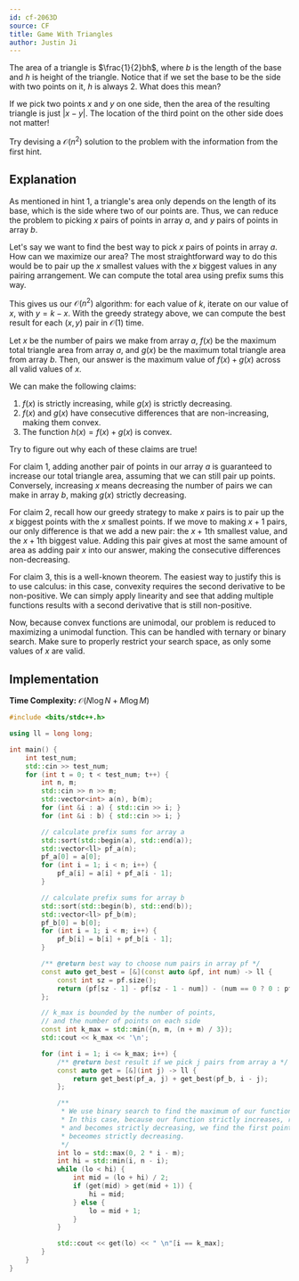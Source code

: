 ```yaml
---
id: cf-2063D
source: CF
title: Game With Triangles
author: Justin Ji
---
```


<Spoiler title="Hint 1">

The area of a triangle is $\frac{1}{2}bh$, where $b$ is the length of the base 
and $h$ is height of the triangle. Notice that if we set the base to be the side 
with two points on it, $h$ is always $2$. What does this mean?

</Spoiler>

<Spoiler title="Answer to Hint 1">

If we pick two points $x$ and $y$ on one side, then the area of the resulting 
triangle is just $|x - y|$. The location of the third point on the other side
does not matter!

</Spoiler>

<Spoiler title="Hint 2">

Try devising a $\mathcal{O}(n^2)$ solution to the problem with the 
information from the first hint.

</Spoiler>

<Spoiler title="Solution">

## Explanation

As mentioned in hint 1, a triangle's area only depends on the length of 
its base, which is the side where two of our points are. Thus, we can 
reduce the problem to picking $x$ pairs of points in array $a$, and 
$y$ pairs of points in array $b$.

Let's say we want to find the best way to pick $x$ pairs of points in array $a$.
How can we maximize our area? The most straightforward way to do this would be 
to pair up the $x$ smallest values with the $x$ biggest values in any pairing 
arrangement. We can compute the total area using prefix sums this way.

This gives us our $\mathcal{O}(n^2)$ algorithm: for each value of $k$, iterate 
on our value of $x$, with $y = k - x$. With the greedy strategy above, we can 
compute the best result for each $(x, y)$ pair in $\mathcal{O}(1)$ time. 

Let $x$ be the number of pairs we make from array $a$, $f(x)$ be the maximum total 
triangle area from array $a$, and $g(x)$ be the maximum total triangle area from 
array $b$. Then, our answer is the maximum value of $f(x) + g(x)$ across 
all valid values of $x$. 

We can make the following claims: 
1. $f(x)$ is strictly increasing, while $g(x)$ is strictly decreasing. 
2. $f(x)$ and $g(x)$ have consecutive differences that are non-increasing, making them convex.
3. The function $h(x) = f(x) + g(x)$ is convex. 

Try to figure out why each of these claims are true!

<Spoiler title="Explanation">

For claim 1, adding another pair of points in our array $a$ is guaranteed to 
increase our total triangle area, assuming that we can still pair up points. 
Conversely, increasing $x$ means decreasing the number of pairs we can make 
in array $b$, making $g(x)$ strictly decreasing.

For claim 2, recall how our greedy strategy to make $x$ pairs is to 
pair up the $x$ biggest points with the $x$ smallest points. If we move 
to making $x+1$ pairs, our only difference is that we add a new pair: 
the $x+1$th smallest value, and the $x+1$th biggest value. Adding this pair 
gives at most the same amount of area as adding pair $x$ into our answer, making 
the consecutive differences non-decreasing. 

For claim 3, this is a well-known theorem. The easiest way to justify this is to 
use calculus: in this case, convexity requires the second derivative to 
be non-positive. We can simply apply linearity and see that adding multiple 
functions results with a second derivative that is still non-positive.

</Spoiler>

Now, because convex functions are unimodal, 
our problem is reduced to maximizing a unimodal function. This can be 
handled with ternary or binary search. Make sure to properly restrict your search space, 
as only some values of $x$ are valid.

## Implementation

**Time Complexity:** $\mathcal{O}(N\log{N} + M\log{M})$

<LanguageSection>
<CPPSection>

```cpp 
#include <bits/stdc++.h>

using ll = long long;

int main() {
    int test_num;
    std::cin >> test_num;
    for (int t = 0; t < test_num; t++) {
        int n, m;
        std::cin >> n >> m;
        std::vector<int> a(n), b(m);
        for (int &i : a) { std::cin >> i; }
        for (int &i : b) { std::cin >> i; }

        // calculate prefix sums for array a 
        std::sort(std::begin(a), std::end(a));
        std::vector<ll> pf_a(n);
        pf_a[0] = a[0];
        for (int i = 1; i < n; i++) {
            pf_a[i] = a[i] + pf_a[i - 1];
        }

        // calculate prefix sums for array b
        std::sort(std::begin(b), std::end(b));
        std::vector<ll> pf_b(m);
        pf_b[0] = b[0];
        for (int i = 1; i < m; i++) {
            pf_b[i] = b[i] + pf_b[i - 1];
        }

        /** @return best way to choose num pairs in array pf */
        const auto get_best = [&](const auto &pf, int num) -> ll {
            const int sz = pf.size();
            return (pf[sz - 1] - pf[sz - 1 - num]) - (num == 0 ? 0 : pf[num - 1]);
        };

        // k_max is bounded by the number of points, 
        // and the number of points on each side
        const int k_max = std::min({n, m, (n + m) / 3});
        std::cout << k_max << '\n';

        for (int i = 1; i <= k_max; i++) {
            /** @return best result if we pick j pairs from array a */
            const auto get = [&](int j) -> ll {
                return get_best(pf_a, j) + get_best(pf_b, i - j);
            };

            /**
             * We use binary search to find the maximum of our function. (See module)
             * In this case, because our function strictly increases, reaches its maximum,
             * and becomes strictly decreasing, we find the first point where the function
             * beceomes strictly decreasing.
             */
            int lo = std::max(0, 2 * i - m);
            int hi = std::min(i, n - i);
            while (lo < hi) {
                int mid = (lo + hi) / 2;
                if (get(mid) > get(mid + 1)) {
                    hi = mid;
                } else {
                    lo = mid + 1;
                }
            }

            std::cout << get(lo) << " \n"[i == k_max];
        }
    }
}
```

</CPPSection>
</LanguageSection>

</Spoiler>